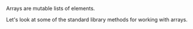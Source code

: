
Arrays are mutable lists of elements.

Let's look at some of the standard library methods for working with arrays.
